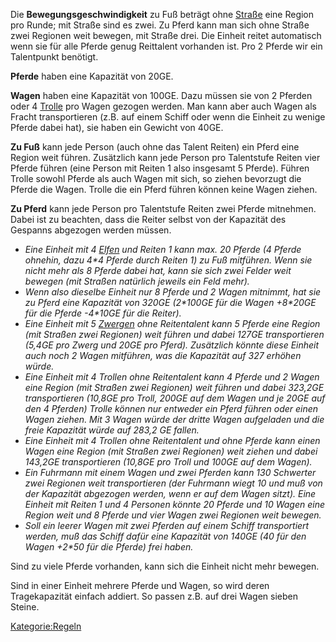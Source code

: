 Die '''Bewegungsgeschwindigkeit''' zu Fuß beträgt ohne [[Straße]] eine Region pro Runde; mit Straße sind es zwei. Zu Pferd kann man sich ohne Straße zwei Regionen weit bewegen, mit Straße drei. Die Einheit reitet automatisch wenn sie für alle Pferde genug Reittalent vorhanden ist. Pro 2 Pferde wir ein Talentpunkt benötigt.

'''Pferde''' haben eine Kapazität von 20GE.

'''Wagen''' haben eine Kapazität von 100GE. Dazu müssen sie von 2 Pferden oder 4 [[Troll|Trolle]] pro Wagen gezogen werden.
Man kann aber auch Wagen als Fracht transportieren (z.B. auf einem Schiff oder wenn die Einheit zu wenige Pferde dabei hat), sie haben ein Gewicht von 40GE.

'''Zu Fuß''' kann jede Person (auch ohne das Talent Reiten) ein Pferd eine Region weit führen. Zusätzlich kann jede Person pro Talentstufe Reiten vier Pferde führen (eine Person mit Reiten 1 also insgesamt 5 Pferde). Führen Trolle sowohl Pferde als auch Wagen mit sich, so ziehen bevorzugt die Pferde die Wagen. Trolle die ein Pferd führen können keine Wagen ziehen.

'''Zu Pferd''' kann jede Person pro Talentstufe Reiten zwei Pferde mitnehmen. Dabei ist zu beachten, dass die Reiter selbst von der Kapazität des Gespanns abgezogen werden müssen.

* ''Eine Einheit mit 4 [[Elf]]en und Reiten 1 kann max. 20 Pferde (4 Pferde ohnehin, dazu 4*4 Pferde durch Reiten 1) zu Fuß mitführen. Wenn sie nicht mehr als 8 Pferde dabei hat, kann sie sich zwei Felder weit bewegen (mit Straßen natürlich jeweils ein Feld mehr).''
* ''Wenn also dieselbe Einheit nur 8 Pferde und 2 Wagen mitnimmt, hat sie zu Pferd eine Kapazität von 320GE (2*100GE für die Wagen +8*20GE für die Pferde -4*10GE für die Reiter).''
* ''Eine Einheit mit 5 [[Zwerg]]en ohne Reitentalent kann 5 Pferde eine Region (mit Straßen zwei Regionen) weit führen und dabei 127GE transportieren (5,4GE pro Zwerg und 20GE pro Pferd). Zusätzlich könnte diese Einheit auch noch 2 Wagen mitführen, was die Kapazität auf 327 erhöhen würde.''
* ''Eine Einheit mit 4 Trollen ohne Reitentalent kann 4 Pferde und 2 Wagen eine Region (mit Straßen zwei Regionen) weit führen und dabei 323,2GE transportieren (10,8GE pro Troll, 200GE auf dem Wagen und je 20GE auf den 4 Pferden) Trolle können nur entweder ein Pferd führen oder einen Wagen ziehen. Mit 3 Wagen würde der dritte Wagen aufgeladen und die freie Kapazität würde auf 283,2 GE fallen.''
* ''Eine Einheit mit 4 Trollen ohne Reitentalent und ohne Pferde kann einen Wagen eine Region (mit Straßen zwei Regionen) weit ziehen und dabei 143,2GE transportieren (10,8GE pro Troll und 100GE auf dem Wagen).''
* ''Ein Fuhrmann mit einem Wagen und zwei Pferden kann 130 Schwerter zwei Regionen weit transportieren (der Fuhrmann wiegt 10 und muß von der Kapazität abgezogen werden, wenn er auf dem Wagen sitzt). Eine Einheit mit Reiten 1 und 4 Personen könnte 20 Pferde und 10 Wagen eine Region weit und 8 Pferde und vier Wagen zwei Regionen weit bewegen.''
* ''Soll ein leerer Wagen mit zwei Pferden auf einem Schiff transportiert werden, muß das Schiff dafür eine Kapazität von 140GE (40 für den Wagen +2*50 für die Pferde) frei haben. ''

Sind zu viele Pferde vorhanden, kann sich die Einheit nicht mehr bewegen.

Sind in einer Einheit mehrere Pferde und Wagen, so wird deren Tragekapazität einfach addiert. So passen z.B. auf drei Wagen sieben Steine.

[[Kategorie:Regeln]]